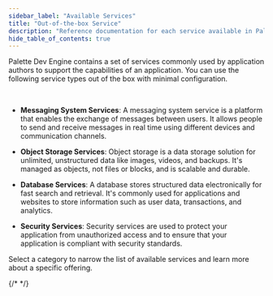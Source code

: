 ```yaml
---
sidebar_label: "Available Services"
title: "Out-of-the-box Service"
description: "Reference documentation for each service available in Palette App Mode."
hide_table_of_contents: true
---
```


Palette Dev Engine contains a set of services commonly used by application authors to support the capabilities of an
application. You can use the following service types out of the box with minimal configuration.

<br />

- **Messaging System Services**: A messaging system service is a platform that enables the exchange of messages between
  users. It allows people to send and receive messages in real time using different devices and communication channels.

- **Object Storage Services**: Object storage is a data storage solution for unlimited, unstructured data like images,
  videos, and backups. It's managed as objects, not files or blocks, and is scalable and durable.

- **Database Services**: A database stores structured data electronically for fast search and retrieval. It's commonly
  used for applications and websites to store information such as user data, transactions, and analytics.

- **Security Services**: Security services are used to protect your application from unauthorized access and to ensure
  that your application is compliant with security standards.

Select a category to narrow the list of available services and learn more about a specific offering.

{/* <AppTiers /> */}
